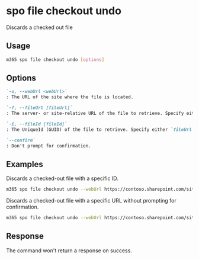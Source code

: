 
# spo file checkout undo

Discards a checked out file

## Usage

```sh
m365 spo file checkout undo [options]
```

## Options

```md definition-list
`-u, --webUrl <webUrl>`
: The URL of the site where the file is located.

`-f, --fileUrl [fileUrl]`
: The server- or site-relative URL of the file to retrieve. Specify either `fileUrl` or `fileId` but not both.

`-i, --fileId [fileId]`
: The UniqueId (GUID) of the file to retrieve. Specify either `fileUrl` or `fileId` but not both.

`--confirm`
: Don't prompt for confirmation.
```

<Global />

## Examples

Discards a checked-out file with a specific ID.

```sh
m365 spo file checkout undo --webUrl https://contoso.sharepoint.com/sites/project-x --fileId 'b2307a39-e878-458b-bc90-03bc578531d6'
```

Discards a checked-out file with a specific URL without prompting for confirmation.

```sh
m365 spo file checkout undo --webUrl https://contoso.sharepoint.com/sites/project-x --fileUrl'/sites/project-x/documents/Test1.docx' --confirm
```

## Response

The command won't return a response on success.
